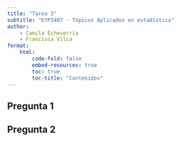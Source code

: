 ```yaml
---
title: "Tarea 3"
subtitle: "EYP3407 - Tópicos Aplicados en estadística"
author: 
    - Camila Echeverría
    - Francisca Vilca
format:
    html:
        code-fold: false
        embed-resources: true
        toc: true
        toc-title: "Contenidos"
---
```


## Pregunta 1



## Pregunta 2

